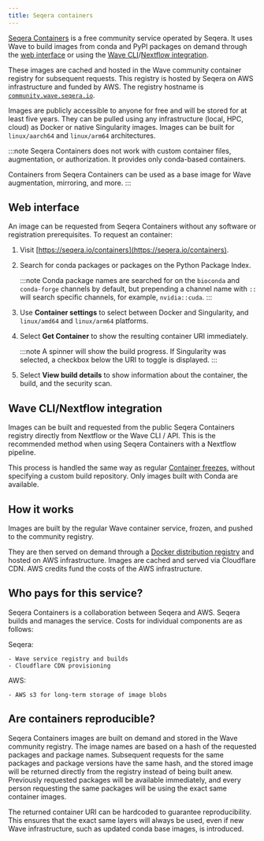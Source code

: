 ```yaml
---
title: Seqera containers
---
```


[Seqera Containers](https://seqera.io/containers/) is a free community service operated by Seqera. It uses Wave to build images from conda and PyPI packages on demand through the [web interface](https://seqera.io/containers/) or using the [Wave CLI](https://docs.seqera.io/wave/cli)/[Nextflow integration](https://docs.seqera.io/wave/nextflow).

These images are cached and hosted in the Wave community container registry for subsequent requests. This registry is hosted by Seqera on AWS infrastructure and funded by AWS. The registry hostname is [`community.wave.seqera.io`](https://community.wave.seqera.io/).

Images are publicly accessible to anyone for free and will be stored for at least five years. They can be pulled using any infrastructure (local, HPC, cloud) as Docker or native Singularity images. Images can be built for `linux/aarch64` and `linux/arm64` architectures.

:::note
Seqera Containers does not work with custom container files, augmentation, or authorization. It provides only conda-based containers.

Containers from Seqera Containers can be used as a base image for Wave augmentation, mirroring, and more.
:::

## Web interface

An image can be requested from Seqera Containers without any software or registration prerequisites. To request an container:

1. Visit [https://seqera.io/containers](https://seqera.io/containers).

2. Search for conda packages or packages on the Python Package Index.

    :::note
    Conda package names are searched for on the `bioconda` and `conda-forge` channels by default, but prepending a channel name with `::` will search specific channels, for example, `nvidia::cuda`.
    :::

3. Use **Container settings** to select between Docker and Singularity, and `linux/amd64` and `linux/arm64` platforms.

4. Select **Get Container** to show the resulting container URI immediately.

    :::note
    A spinner will show the build progress. If Singularity was selected, a checkbox below the URI to toggle is displayed.
    :::

5. Select **View build details** to show information about the container, the build, and the security scan.

## Wave CLI/Nextflow integration

Images can be built and requested from the public Seqera Containers registry directly from Nextflow or the Wave CLI / API. This is the recommended method when using Seqera Containers with a Nextflow pipeline.

This process is handled the same way as regular [Container freezes](./features/container-freezes.mdx), without specifying a custom build repository. Only images built with Conda are available.

## How it works

Images are built by the regular Wave container service, frozen, and pushed to the community registry.

They are then served on demand through a [Docker distribution registry](https://github.com/distribution/distribution) and hosted on AWS infrastructure. Images are cached and served via Cloudflare CDN. AWS credits fund the costs of the AWS infrastructure.

## Who pays for this service?

Seqera Containers is a collaboration between Seqera and AWS. Seqera builds and manages the service. Costs for individual components are as follows:

Seqera:

    - Wave service registry and builds
    - Cloudflare CDN provisioning

AWS:

    - AWS s3 for long-term storage of image blobs

## Are containers reproducible?

Seqera Containers images are built on demand and stored in the Wave community registry. The image names are based on a hash of the requested packages and package names. Subsequent requests for the same packages and package versions have the same hash, and the stored image will be returned directly from the registry instead of being built anew. Previously requested packages will be available immediately, and every person requesting the same packages will be using the exact same container images.

The returned container URI can be hardcoded to guarantee reproducibility. This ensures that the exact same layers will always be used, even if new Wave infrastructure, such as updated conda base images, is introduced.

